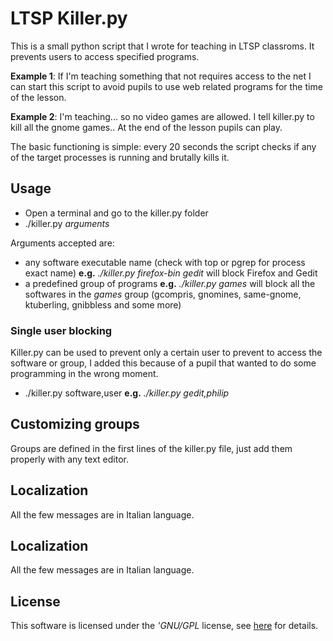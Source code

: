 =LTSP Killer.py=

This is a small python script that I wrote for teaching in LTSP classroms. It prevents users to access specified programs.

'''Example 1''': If I'm teaching something that not requires access to the net I can start this script to avoid pupils to use web related programs for the time of the lesson. 

'''Example 2''': I'm teaching... so no video games are allowed. I tell killer.py to kill all the gnome games.. At the end of the lesson pupils can play.

The basic functioning is simple: every 20 seconds the script checks if any of the target processes is running and brutally kills it.

==Usage==

* Open a terminal and go to the killer.py folder
* ./killer.py ''arguments''

Arguments accepted are:

* any software executable name (check with top or pgrep for process exact name) '''e.g.''' ''./killer.py firefox-bin gedit'' will block Firefox and Gedit
* a predefined group of programs '''e.g.''' ''./killer.py games'' will block all the softwares in the ''games'' group (gcompris, gnomines, same-gnome, ktuberling, gnibbless and some more)

===Single user blocking===

Killer.py can be used to prevent only a certain user to prevent to access the software or group, I added this because of a pupil that wanted to do some programming in the wrong moment. 

* ./killer.py software,user '''e.g.''' ''./killer.py gedit,philip''

==Customizing groups==

Groups are defined in the first lines of the killer.py file, just add them properly with any text editor.


==Localization==
All the few messages are in Italian language.


==Localization==
All the few messages are in Italian language.

==License==
This software is licensed under the '''GNU/GPL'' license, see [http://www.gnu.org/copyleft/gpl.html here] for details.
